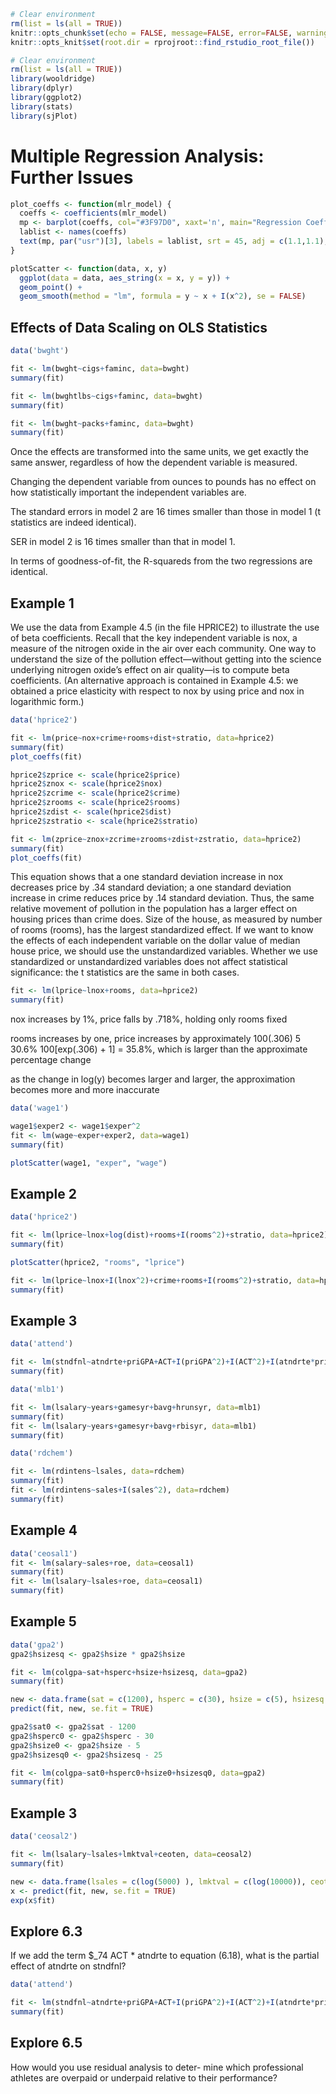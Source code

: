 ```r
# Clear environment
rm(list = ls(all = TRUE))
knitr::opts_chunk$set(echo = FALSE, message=FALSE, error=FALSE, warning=FALSE)
knitr::opts_knit$set(root.dir = rprojroot::find_rstudio_root_file())

# Clear environment
rm(list = ls(all = TRUE))
library(wooldridge)
library(dplyr)
library(ggplot2)
library(stats)
library(sjPlot)
```

# Multiple Regression Analysis: Further Issues

```r
plot_coeffs <- function(mlr_model) {
  coeffs <- coefficients(mlr_model)
  mp <- barplot(coeffs, col="#3F97D0", xaxt='n', main="Regression Coefficients")
  lablist <- names(coeffs)
  text(mp, par("usr")[3], labels = lablist, srt = 45, adj = c(1.1,1.1), xpd = TRUE, cex=0.6)
}

plotScatter <- function(data, x, y)
  ggplot(data = data, aes_string(x = x, y = y)) + 
  geom_point() +
  geom_smooth(method = "lm", formula = y ~ x + I(x^2), se = FALSE)
```

## Effects of Data Scaling on OLS Statistics

```r
data('bwght')
```

```r
fit <- lm(bwght~cigs+faminc, data=bwght)
summary(fit)

fit <- lm(bwghtlbs~cigs+faminc, data=bwght)
summary(fit)

fit <- lm(bwght~packs+faminc, data=bwght)
summary(fit)
```

Once the effects are transformed into the same units, we get exactly the same answer, regardless of how the dependent variable is measured.

Changing the dependent variable from ounces to pounds has no effect on how statistically important the independent variables are.

The standard errors in model 2 are 16 times smaller than those in model 1 (t statistics are indeed identical).

SER in model 2 is 16 times smaller than that in model 1. 

In terms of goodness-of-fit, the R-squareds from the two regressions are identical.

## Example 1

We use the data from Example 4.5 (in the file HPRICE2) to illustrate the use of beta coefficients. Recall that the key independent variable is nox, a measure of the nitrogen oxide in the air over each community. One way to understand the size of the pollution effect—without getting into the science underlying nitrogen oxide’s effect on air quality—is to compute beta coefficients. (An alternative approach is contained in Example 4.5: we obtained a price elasticity with respect to nox by using price and nox in logarithmic form.)

```r
data('hprice2')
```

```r
fit <- lm(price~nox+crime+rooms+dist+stratio, data=hprice2)
summary(fit)
plot_coeffs(fit)
```

```r
hprice2$zprice <- scale(hprice2$price)
hprice2$znox <- scale(hprice2$nox)
hprice2$zcrime <- scale(hprice2$crime)
hprice2$zrooms <- scale(hprice2$rooms)
hprice2$zdist <- scale(hprice2$dist)
hprice2$zstratio <- scale(hprice2$stratio)
```

```r
fit <- lm(zprice~znox+zcrime+zrooms+zdist+zstratio, data=hprice2)
summary(fit)
plot_coeffs(fit)
```

This equation shows that a one standard deviation increase in nox decreases price by .34 standard deviation; a one standard deviation increase in crime reduces price by .14 standard deviation. Thus, the same relative movement of pollution in the population has a larger effect on housing prices than crime does. Size of the house, as measured by number of rooms (rooms), has the largest standardized effect. If we want to know the effects of each independent variable on the dollar value of median house price, we should use the unstandardized variables.
Whether we use standardized or unstandardized variables does not affect statistical significance: the t statistics are the same in both cases.

```r
fit <- lm(lprice~lnox+rooms, data=hprice2)
summary(fit)
```
nox increases by 1%, price falls by .718%, holding only rooms fixed

rooms increases by one, price increases by approximately 100(.306) 5 30.6%
100[exp(.306) + 1] = 35.8%, which is  larger than the approximate percentage change

as the change in log(y) becomes larger and larger, the approximation becomes more and more inaccurate

```r
data('wage1')
```

```r
wage1$exper2 <- wage1$exper^2
fit <- lm(wage~exper+exper2, data=wage1)
summary(fit)

plotScatter(wage1, "exper", "wage")
```

## Example 2

```r
data('hprice2')
```

```r
fit <- lm(lprice~lnox+log(dist)+rooms+I(rooms^2)+stratio, data=hprice2)
summary(fit)

plotScatter(hprice2, "rooms", "lprice")
```

```r
fit <- lm(lprice~lnox+I(lnox^2)+crime+rooms+I(rooms^2)+stratio, data=hprice2)
summary(fit)
```

## Example 3

```r
data('attend')
```

```r
fit <- lm(stndfnl~atndrte+priGPA+ACT+I(priGPA^2)+I(ACT^2)+I(atndrte*priGPA), data=attend)
summary(fit)
```

```r
data('mlb1')
```

```r
fit <- lm(lsalary~years+gamesyr+bavg+hrunsyr, data=mlb1)
summary(fit)
fit <- lm(lsalary~years+gamesyr+bavg+rbisyr, data=mlb1)
summary(fit)
```
```r
data('rdchem')
```

```r
fit <- lm(rdintens~lsales, data=rdchem)
summary(fit)
fit <- lm(rdintens~sales+I(sales^2), data=rdchem)
summary(fit)
```

## Example 4

```r
data('ceosal1')
fit <- lm(salary~sales+roe, data=ceosal1)
summary(fit)
fit <- lm(lsalary~lsales+roe, data=ceosal1)
summary(fit)
```

## Example 5

```r
data('gpa2')
gpa2$hsizesq <- gpa2$hsize * gpa2$hsize
```

```r
fit <- lm(colgpa~sat+hsperc+hsize+hsizesq, data=gpa2)
summary(fit)

new <- data.frame(sat = c(1200), hsperc = c(30), hsize = c(5), hsizesq = c(25)) 
predict(fit, new, se.fit = TRUE)

gpa2$sat0 <- gpa2$sat - 1200
gpa2$hsperc0 <- gpa2$hsperc - 30
gpa2$hsize0 <- gpa2$hsize - 5
gpa2$hsizesq0 <- gpa2$hsizesq - 25

fit <- lm(colgpa~sat0+hsperc0+hsize0+hsizesq0, data=gpa2)
summary(fit)
```

## Example 3

```r
data('ceosal2')
```

```r
fit <- lm(lsalary~lsales+lmktval+ceoten, data=ceosal2)
summary(fit)

new <- data.frame(lsales = c(log(5000) ), lmktval = c(log(10000)), ceoten = c(10)) 
x <- predict(fit, new, se.fit = TRUE)
exp(x$fit)
```

## Explore 6.3

If we add the term $\beta_74 ACT * atndrte to equation (6.18), what is the partial effect of atndrte on stndfnl?

```r
data('attend')
```

```r
fit <- lm(stndfnl~atndrte+priGPA+ACT+I(priGPA^2)+I(ACT^2)+I(atndrte*priGPA)+I(ACT * atndrte), data=attend)
summary(fit)
```

## Explore 6.5

How would you use residual analysis to deter- mine which professional athletes are overpaid or underpaid relative to their performance?
